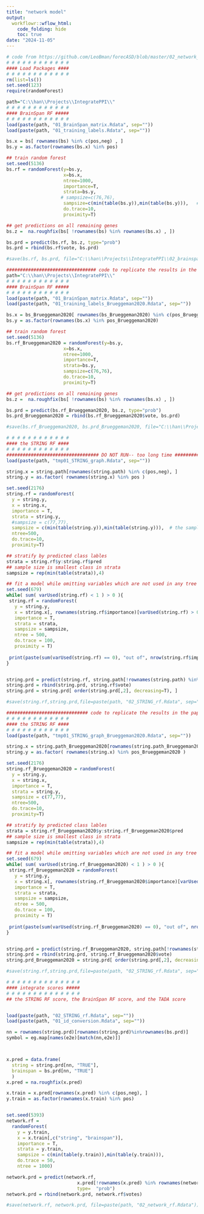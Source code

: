 ---
title: "network model"
output:
  workflowr::wflow_html:
    code_folding: hide
    toc: true
date: "2024-11-05"
---


```{r, message=F, warning=F}
# code from https://github.com/LeoBman/forecASD/blob/master/02_network_models.R
# # # # # # # # # # # # 
#### Load Packages ####
# # # # # # # # # # # #
rm(list=ls())
set.seed(123)
require(randomForest)

```



```{r, message=F, warning=F, eval=T}
path="C:\\han\\Projects\\IntegratePPI\\"
# # # # # # # # # # # #
#### BrainSpan RF #####
# # # # # # # # # # # #
load(paste(path, "01_BrainSpan_matrix.Rdata", sep=""))
load(paste(path, "01_training_labels.Rdata", sep=""))

bs.x = bs[ rownames(bs) %in% c(pos,neg) , ]
bs.y = as.factor(rownames(bs.x) %in% pos)

## train random forest
set.seed(5136)
bs.rf = randomForest(y=bs.y,
                     x=bs.x,
                     ntree=1000,
                     importance=T,
                     strata=bs.y,
                    # sampsize=c(76,76),
                     sampsize=c(min(table(bs.y)),min(table(bs.y))),   # although there are 674 positive examples, i.e. risk genes, the samplesize must not exceed minimum of each class min(table(bs.y))
                     do.trace=10,
                     proximity=T)

## get predictions on all remaining genes
bs.z =  na.roughfix(bs[ !rownames(bs) %in% rownames(bs.x) , ])

bs.prd = predict(bs.rf, bs.z, type="prob")
bs.prd = rbind(bs.rf$vote, bs.prd)

#save(bs.rf, bs.prd, file="C:\\han\\Projects\\IntegratePPI\\02_brainspan_RF.Rdata")

```



```{r, message=F, warning=F, eval=F}
################################# code to replicate the results in the paper ################
path="C:\\han\\Projects\\IntegratePPI\\"
# # # # # # # # # # # #
#### BrainSpan RF #####
# # # # # # # # # # # #
load(paste(path, "01_BrainSpan_matrix.Rdata", sep=""))
load(paste(path, "01_training_labels_Brueggeman2020.Rdata", sep=""))

bs.x = bs_Brueggeman2020[ rownames(bs_Brueggeman2020) %in% c(pos_Brueggeman2020,neg_Brueggeman2020) , ]
bs.y = as.factor(rownames(bs.x) %in% pos_Brueggeman2020)

## train random forest
set.seed(5136)
bs.rf_Brueggeman2020 = randomForest(y=bs.y,
                     x=bs.x,
                     ntree=1000,
                     importance=T,
                     strata=bs.y,
                     sampsize=c(76,76),
                     do.trace=10,
                     proximity=T)

## get predictions on all remaining genes
bs.z =  na.roughfix(bs[ !rownames(bs) %in% rownames(bs.x) , ])

bs.prd = predict(bs.rf_Brueggeman2020, bs.z, type="prob")
bs.prd_Brueggeman2020 = rbind(bs.rf_Brueggeman2020$vote, bs.prd)

#save(bs.rf_Brueggeman2020, bs.prd_Brueggeman2020, file="C:\\han\\Projects\\IntegratePPI\\02_brainspan_RF_Brueggeman2020.Rdata")

```



```{r, message=F, warning=F, eval=F}
# # # # # # # # # # # # 
#### the STRING RF ####
# # # # # # # # # # # # 
################################## DO NOT RUN-- too long time ###########
load(paste(path, "tmp01_STRING_graph.Rdata", sep=""))

string.x = string.path[rownames(string.path) %in% c(pos,neg), ]
string.y = as.factor( rownames(string.x) %in% pos )

set.seed(2176)
string.rf = randomForest(
  y = string.y,
  x = string.x,
  importance = T,
  strata = string.y,
  #sampsize = c(77,77),
  sampsize = c(min(table(string.y)),min(table(string.y))),  # the samplesize must not exceed minimum of each class min(table(bs.y)) 
  ntree=500, 
  do.trace=10,
  proximity=T)

## stratify by predicted class lables
strata = string.rf$y:string.rf$pred
## sample size is smallest class in strata
sampsize = rep(min(table(strata)),4)

## fit a model while omitting variables which are not used in any tree
set.seed(679)
while( sum( varUsed(string.rf) < 1 ) > 0 ){
 string.rf = randomForest(
   y = string.y,
   x = string.x[, rownames(string.rf$importance)[varUsed(string.rf) > 0] ],
   importance = T,
   strata = strata,
   sampsize = sampsize,
   ntree = 500,
   do.trace = 100,
   proximity = T)
 
 print(paste(sum(varUsed(string.rf) == 0), "out of", nrow(string.rf$importance), "variables unused"))
}


string.prd = predict(string.rf, string.path[!rownames(string.path) %in% rownames(string.x), ], type="prob")
string.prd = rbind(string.prd, string.rf$vote)
string.prd = string.prd[ order(string.prd[,2], decreasing=T), ]

#save(string.rf,string.prd,file=paste(path, "02_STRING_rf.Rdata", sep=""))

```


```{r, message=F, warning=F, eval=F}
############################## code to replicate the results in the paper ############################
# # # # # # # # # # # # 
#### the STRING RF ####
# # # # # # # # # # # # 
load(paste(path, "tmp01_STRING_graph_Brueggeman2020.Rdata", sep=""))

string.x = string.path_Brueggeman2020[rownames(string.path_Brueggeman2020) %in% c(pos_Brueggeman2020,neg_Brueggeman2020), ]
string.y = as.factor( rownames(string.x) %in% pos_Brueggeman2020 )

set.seed(2176)
string.rf_Brueggeman2020 = randomForest(
  y = string.y,
  x = string.x,
  importance = T,
  strata = string.y,
  sampsize = c(77,77),
  ntree=500, 
  do.trace=10,
  proximity=T)

## stratify by predicted class lables
strata = string.rf_Brueggeman2020$y:string.rf_Brueggeman2020$pred
## sample size is smallest class in strata
sampsize = rep(min(table(strata)),4)

## fit a model while omitting variables which are not used in any tree
set.seed(679)
while( sum( varUsed(string.rf_Brueggeman2020) < 1 ) > 0 ){
 string.rf_Brueggeman2020 = randomForest(
   y = string.y,
   x = string.x[, rownames(string.rf_Brueggeman2020$importance)[varUsed(string.rf_Brueggeman2020) > 0] ],
   importance = T,
   strata = strata,
   sampsize = sampsize,
   ntree = 500,
   do.trace = 100,
   proximity = T)
 
 print(paste(sum(varUsed(string.rf_Brueggeman2020) == 0), "out of", nrow(string.rf_Brueggeman2020$importance), "variables unused"))
}


string.prd = predict(string.rf_Brueggeman2020, string.path[!rownames(string.path_Brueggeman2020) %in% rownames(string.x), ], type="prob")
string.prd = rbind(string.prd, string.rf_Brueggeman2020$vote)
string.prd_Brueggeman2020 = string.prd[ order(string.prd[,2], decreasing=T), ]

#save(string.rf,string.prd,file=paste(path, "02_STRING_rf.Rdata", sep=""))

```





```{r, message=F, warning=F, eval=F}
# # # # # # # # # # # # # #
#### integrate scores #####
# # # # # # # # # # # # # #
## the STRING RF score, the BrainSpan RF score, and the TADA score


load(paste(path, "02_STRING_rf.Rdata", sep=""))
load(paste(path, "01_id_conversion.Rdata", sep=""))

nn = rownames(string.prd)[rownames(string.prd)%in%rownames(bs.prd)]
symbol = eg.map[names(e2e)[match(nn,e2e)]]



x.pred = data.frame(
  string = string.prd[nn, "TRUE"],
  brainspan = bs.prd[nn, "TRUE"]
  )
x.pred = na.roughfix(x.pred)

x.train = x.pred[rownames(x.pred) %in% c(pos,neg), ]
y.train = as.factor(rownames(x.train) %in% pos)


set.seed(5393)
network.rf = 
  randomForest(
    y = y.train,
    x = x.train[,c("string", "brainspan")],
    importance = T,
    strata = y.train,
    sampsize = c(min(table(y.train)),min(table(y.train))),
    do.trace = 50,
    ntree = 1000)

network.prd = predict(network.rf,
                          x.pred[!rownames(x.pred) %in% rownames(network.rf$votes), c("string", "brainspan")],
                          type=  "prob")
network.prd = rbind(network.prd, network.rf$votes)

#save(network.rf, network.prd, file=paste(path, "02_network_rf.Rdata"))
```
